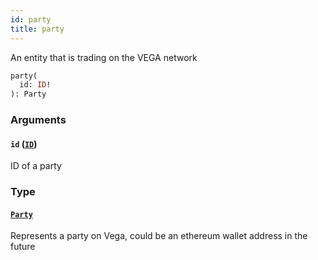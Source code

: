 ```yaml
---
id: party
title: party
---
```



An entity that is trading on the VEGA network

```graphql
party(
  id: ID!
): Party
```


### Arguments

#### `id` ([`ID`](/docs/mainnet/graphql/scalars/id))

ID of a party


### Type

#### [`Party`](/docs/mainnet/graphql/objects/party) 

Represents a party on Vega, could be an ethereum wallet address in the future




